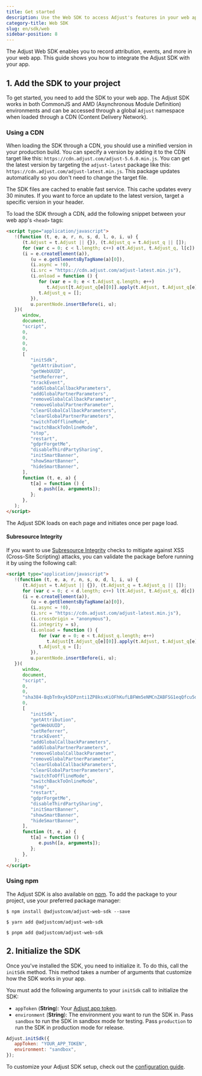 ```yaml
---
title: Get started
description: Use the Web SDK to access Adjust's features in your web apps
category-title: Web SDK
slug: en/sdk/web
sidebar-position: 8
---
```


The Adjust Web SDK enables you to record attribution, events, and more in your web app. This guide shows you how to integrate the Adjust SDK with your app.

## 1. Add the SDK to your project

To get started, you need to add the SDK to your web app. The Adjust SDK works in both CommonJS and AMD (Asynchronous Module Definition) environments and can be accessed through a global `Adjust` namespace when loaded through a CDN (Content Delivery Network).

### Using a CDN

When loading the SDK through a CDN, you should use a minified version in your production build. You can specify a version by adding it to the CDN target like this: `https://cdn.adjust.com/adjust-5.6.0.min.js`. You can get the latest version by targeting the `adjust-latest` package like this: `https://cdn.adjust.com/adjust-latest.min.js`. This package updates automatically so you don't need to change the target file.

<Callout type="tip">

The SDK files are cached to enable fast service. This cache updates every 30 minutes. If you want to force an update to the latest version, target a specific version in your header.

</Callout>

To load the SDK through a CDN, add the following snippet between your web app's `<head>` tags:

```html
<script type="application/javascript">
   !(function (t, e, a, r, n, s, d, l, o, i, u) {
      (t.Adjust = t.Adjust || {}), (t.Adjust_q = t.Adjust_q || []);
      for (var c = 0; c < l.length; c++) o(t.Adjust, t.Adjust_q, l[c]);
      (i = e.createElement(a)),
         (u = e.getElementsByTagName(a)[0]),
         (i.async = !0),
         (i.src = "https://cdn.adjust.com/adjust-latest.min.js"),
         (i.onload = function () {
            for (var e = 0; e < t.Adjust_q.length; e++)
               t.Adjust[t.Adjust_q[e][0]].apply(t.Adjust, t.Adjust_q[e][1]);
            t.Adjust_q = [];
         }),
         u.parentNode.insertBefore(i, u);
   })(
      window,
      document,
      "script",
      0,
      0,
      0,
      0,
      [
         "initSdk",
         "getAttribution",
         "getWebUUID",
         "setReferrer",
         "trackEvent",
         "addGlobalCallbackParameters",
         "addGlobalPartnerParameters",
         "removeGlobalCallbackParameter",
         "removeGlobalPartnerParameter",
         "clearGlobalCallbackParameters",
         "clearGlobalPartnerParameters",
         "switchToOfflineMode",
         "switchBackToOnlineMode",
         "stop",
         "restart",
         "gdprForgetMe",
         "disableThirdPartySharing",
         "initSmartBanner",
         "showSmartBanner",
         "hideSmartBanner",
      ],
      function (t, e, a) {
         t[a] = function () {
            e.push([a, arguments]);
         };
      },
   );
</script>
```

The Adjust SDK loads on each page and initiates once per page load.

#### Subresource Integrity

If you want to use [Subresource Integrity](https://developer.mozilla.org/en-US/docs/Web/Security/Subresource_Integrity) checks to mitigate against XSS (Cross-Site Scripting) attacks, you can validate the package before running it by using the following call:

```html
<script type="application/javascript">
   !(function (t, e, a, r, n, s, o, d, l, i, u) {
      (t.Adjust = t.Adjust || {}), (t.Adjust_q = t.Adjust_q || []);
      for (var c = 0; c < d.length; c++) l(t.Adjust, t.Adjust_q, d[c]);
      (i = e.createElement(a)),
         (u = e.getElementsByTagName(a)[0]),
         (i.async = !0),
         (i.src = "https://cdn.adjust.com/adjust-latest.min.js"),
         (i.crossOrigin = "anonymous"),
         (i.integrity = s),
         (i.onload = function () {
            for (var e = 0; e < t.Adjust_q.length; e++)
               t.Adjust[t.Adjust_q[e][0]].apply(t.Adjust, t.Adjust_q[e][1]);
            t.Adjust_q = [];
         }),
         u.parentNode.insertBefore(i, u);
   })(
      window,
      document,
      "script",
      0,
      0,
      "sha384-BqbTn9xyk5DPznti1ZP8ksxKiOFhKufLBFWm5eNMCnZABFSG1eqQfcu5dsiZJHu5",
      0,
      [
         "initSdk",
         "getAttribution",
         "getWebUUID",
         "setReferrer",
         "trackEvent",
         "addGlobalCallbackParameters",
         "addGlobalPartnerParameters",
         "removeGlobalCallbackParameter",
         "removeGlobalPartnerParameter",
         "clearGlobalCallbackParameters",
         "clearGlobalPartnerParameters",
         "switchToOfflineMode",
         "switchBackToOnlineMode",
         "stop",
         "restart",
         "gdprForgetMe",
         "disableThirdPartySharing",
         "initSmartBanner",
         "showSmartBanner",
         "hideSmartBanner",
      ],
      function (t, e, a) {
         t[a] = function () {
            e.push([a, arguments]);
         };
      },
   );
</script>
```

### Using npm

The Adjust SDK is also available on [npm](https://www.npmjs.com/package/@adjustcom/adjust-web-sdk). To add the package to your project, use your preferred package manager:

<Tabs>
<Tab title="npm" sync="npm">

```console
$ npm install @adjustcom/adjust-web-sdk --save
```

</Tab>
<Tab title="Yarn" sync="yarn">

```console
$ yarn add @adjustcom/adjust-web-sdk
```

</Tab>

<Tab title="pnpm" sync="pnpm">

```console
$ pnpm add @adjustcom/adjust-web-sdk
```

</Tab>
</Tabs>

## 2. Initialize the SDK

Once you've installed the SDK, you need to initialize it. To do this, call the `initSdk` method. This method takes a number of arguments that customize how the SDK works in your app.

You must add the following arguments to your `initSdk` call to initialize the SDK:

-  `appToken` (**String**): Your [Adjust app token](https://help.adjust.com/en/article/app-token-and-reporting-currency#view-your-app-details).
-  `environment` (**String**): The environment you want to run the SDK in. Pass `sandbox` to run the SDK in sandbox mode for testing. Pass `production` to run the SDK in production mode for release.

```js
Adjust.initSdk({
   appToken: "YOUR_APP_TOKEN",
   environment: "sandbox",
});
```

<Callout type="seealso">

To customize your Adjust SDK setup, check out the [configuration guide](/en/sdk/web/configuration).

</Callout>
